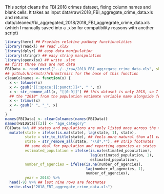This script cleans the FBI 2018 crimes dataset, fixing column names and blank cells. It takes as input data/raw/2018_FBI_aggregate_crime_data.xls and returns data/cleaned/fbi_aggregated_2018/2018_FBI_aggregrate_crime_data.xls (which I manually saved into a .xlsx for compatibility reasons with another script)
```r
library(here) ## Provides relative pathway functionalities
library(readxl) ## read .xlsx
library(dplyr) ## easy data manipulation
library(stringr) ## easy string manipulation
library(openxlsx) ## write .xlsx
## first three rows are not data
FBIData <- read_excel("../../raw/2018_FBI_aggregate_crime_data.xls", skip = 3)
## github:hrbrmstr/hrbrmstrmisc for the base of this function
cleanColnames <- function(x) {
  x <- tolower(x)
  x <- gsub("[[:space:][:punct:]]+", " ", x)
  x <- str_remove_all(x, "[[0-9]]") ## this dataset is only 2018, so I remove
  ## the "2018" from the population estimate variable name alongside footnotes 
  x <- trimws(x)
  x <- gsub(" ", "_", x)
  x
}
names(FBIData) <- cleanColnames(names(FBIData))
names(FBIData)[[2]] <- "age_category"
FBIData %>% ## states and populations are only listed once across the two rows
  mutate(state = ifelse(is.na(state), lag(state, 1), state), 
         state = str_to_title(state), ## feels more natural than all caps
         state = str_remove_all(state, "\\d*,*"), ## strip footnotes
         ## same deal for population and reporting agencies as states
         estimated_population = ifelse(is.na(estimated_population), 
                                       lag(estimated_population, 1), 
                                       estimated_population),
         number_of_agencies = ifelse(is.na(number_of_agencies), 
                                     lag(number_of_agencies, 1),
                                     number_of_agencies),
         year = 2018) %>%
  head(-9) %>% ## last nine rows are footnotes
  write.xlsx("2018_FBI_aggregate_crime_data.xls")
```

